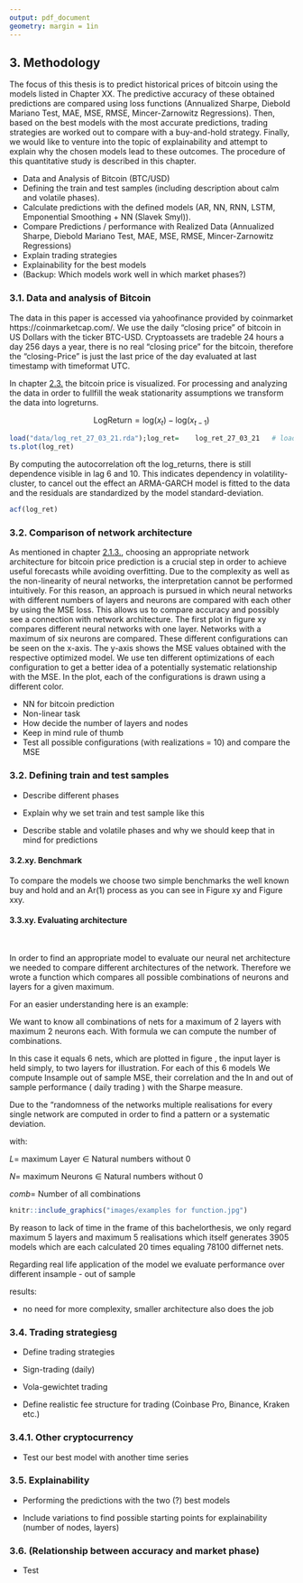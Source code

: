 ```yaml
---
output: pdf_document
geometry: margin = 1in
---
```


## 3. Methodology

The focus of this thesis is to predict historical prices of bitcoin using the models listed in Chapter XX. The predictive accuracy of these obtained predictions are compared using loss functions (Annualized Sharpe, Diebold Mariano Test, MAE, MSE, RMSE, Mincer-Zarnowitz Regressions). Then, based on the best models with the most accurate predictions, trading strategies are worked out to compare with a buy-and-hold strategy. Finally, we would like to venture into the topic of explainability and attempt to explain why the chosen models lead to these outcomes. The procedure of this quantitative study is described in this chapter.

-   Data and Analysis of Bitcoin (BTC/USD)
-   Defining the train and test samples (including description about calm and volatile phases).
-   Calculate predictions with the defined models (AR, NN, RNN, LSTM, Emponential Smoothing + NN (Slavek Smyl)).
-   Compare Predictions / performance with Realized Data (Annualized Sharpe, Diebold Mariano Test, MAE, MSE, RMSE, Mincer-Zarnowitz Regressions)
-   Explain trading strategies
-   Explainability for the best models
-   (Backup: Which models work well in which market phases?)

### 3.1. Data and analysis of Bitcoin 

The data in this paper is accessed  via yahoofinance provided by coinmarket https://coinmarketcap.com/. We use the daily "closing price" of bitcoin in US Dollars with the ticker BTC-USD. Cryptoassets are tradeble 24 hours a day  256 days a year, there is no real "closing price" for the bitcoin, therefore the "closing-Price" is just the last price of the day evaluated at last timestamp with timeformat UTC.


In chapter [2.3.](#bitcoin) the bitcoin price is visualized. For processing and analyzing the data in order to fullfill the weak stationarity assumptions we transform the data into logreturns.



$$\mathrm{LogReturn} = \mathrm{log}(x_{t})-\mathrm{log}(x_{t-1})$$
```r
load("data/log_ret_27_03_21.rda");log_ret=    log_ret_27_03_21   # loading logreturns
ts.plot(log_ret)
```

By computing the autocorrelation oft the log_returns, there is still dependence visible in lag 6 and 10. This indicates dependency in volatility-cluster, to cancel out the effect an ARMA-GARCH model is fitted to the data and the residuals are standardized by the model standard-deviation.

```r
acf(log_ret)
```

### 3.2. Comparison of network architecture

As mentioned in chapter [2.1.3.](#MLP), choosing an appropriate network architecture for bitcoin price prediction is a crucial step in order to achieve useful forecasts while avoiding overfitting. Due to the complexity as well as the non-linearity of neural networks, the interpretation cannot be performed intuitively. For this reason, an approach is pursued in which neural networks with different numbers of layers and neurons are compared with each other by using the MSE loss. This allows us to compare accuracy and possibly see a connection with network architecture. The first plot in figure xy compares different neural networks with one layer. Networks with a maximum of six neurons are compared. These different configurations can be seen on the x-axis. The y-axis shows the MSE values obtained with the respective optimized model. We use ten different optimizations of each configuration to get a better idea of a potentially systematic relationship with the MSE. In the plot, each of the configurations is drawn using a different color. 

- NN for bitcoin prediction
- Non-linear task
- How decide the number of layers and nodes
- Keep in mind rule of thumb 
- Test all possible configurations (with realizations = 10) and compare the MSE 


### 3.2. Defining train and test samples

-   Describe different phases

-   Explain why we set train and test sample like this

-   Describe stable and volatile phases and why we should keep that in mind for predictions

#### 3.2.xy. Benchmark

To compare the models we choose two simple benchmarks the well known buy and hold and an Ar(1) process as you can see in Figure xy and Figure xxy.

\newpage
#### 3.3.xy.  Evaluating architecture

&nbsp;

In order to find an appropriate model to evaluate our neural net architecture we needed to compare different architectures of the network. Therefore we wrote a function which compares all possible combinations of neurons and layers for a given maximum. 

For an easier understanding here is an example:

We want to know all combinations of nets for a maximum of 2 layers with maximum 2 neurons each. With formula \ref{eq:complexity} we can compute the number of combinations.

In this case it equals 6 nets, which are plotted in figure \ref{figure:examples_for_function}, the input layer is held simply, to two layers for illustration. For each of this 6 models We compute Insample out of sample MSE, their correlation and the In and out of sample performance ( daily trading ) with the Sharpe measure.

Due to the "randomness of the networks  multiple realisations for every single network are computed in order to find a pattern or a systematic deviation.

```{=tex}
\begin{align} \label{eq:complexity}
comb=\sum_{i=1}^{L}N^{i}
\end{align}
```
with:


$L =$ maximum Layer $\in$ Natural numbers without 0 

$N =$ maximum Neurons  $\in$ Natural numbers without 0 

$comb =$ Number of all combinations

```r
knitr::include_graphics("images/examples for function.jpg")
```




By reason to lack of time in the frame of this bachelorthesis, we only regard maximum 5 layers and maximum 5 realisations which itself generates 3905 models which are each calculated 20 times equaling 78100 differnet nets.

Regarding real life application of the model we evaluate performance over different insample - out of sample 








results:

- no need for more complexity, smaller architecture also does the job

### 3.4. Trading strategiesg

-   Define trading strategies

- Sign-trading (daily)
- Vola-gewichtet trading 

-   Define realistic fee structure for trading (Coinbase Pro, Binance, Kraken etc.)

### 3.4.1. Other cryptocurrency

- Test our best model with another time series

### 3.5. Explainability

- Performing the predictions with the two (?) best models

-   Include variations to find possible starting points for explainability (number of nodes, layers)

### 3.6. (Relationship between accuracy and market phase)

-   Test
